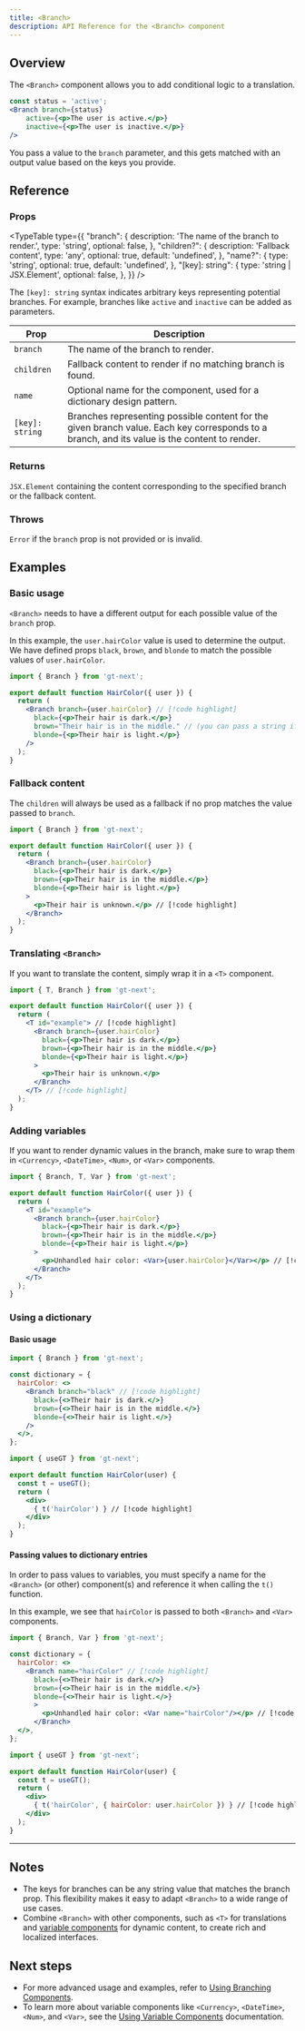 ```yaml
---
title: <Branch>
description: API Reference for the <Branch> component
---
```


## Overview

The `<Branch>` component allows you to add conditional logic to a translation.

```jsx
const status = 'active';
<Branch branch={status}
    active={<p>The user is active.</p>}
    inactive={<p>The user is inactive.</p>}
/>
```
You pass a value to the `branch` parameter, and this gets matched with an output value based on the keys you provide.

## Reference

### Props

<TypeTable
  type={{
    "branch": {
        description: 'The name of the branch to render.',
        type: 'string',
        optional: false,
    },
    "children?": {
        description: 'Fallback content',
        type: 'any',
        optional: true,
        default: 'undefined',
    },
    "name?": {
        type: 'string',
        optional: true,
        default: 'undefined',
    },
    "[key]: string": {
        type: 'string | JSX.Element',
        optional: false,
    },
  }}
/>

The `[key]: string` syntax indicates arbitrary keys representing potential branches.
For example, branches like `active` and `inactive` can be added as parameters.

| Prop       | Description                                                                 |
|------------|-----------------------------------------------------------------------------|
| `branch`     | The name of the branch to render.                                           |
| `children`   | Fallback content to render if no matching branch is found.                  |
| `name`       | Optional name for the component, used for a dictionary design pattern.    |
| `[key]: string` | Branches representing possible content for the given branch value. Each key corresponds to a branch, and its value is the content to render. |

### Returns

`JSX.Element` containing the content corresponding to the specified branch or the fallback content.

### Throws

`Error` if the `branch` prop is not provided or is invalid.

## Examples

### Basic usage
`<Branch>` needs to have a different output for each possible value of the `branch` prop.

In this example, the `user.hairColor` value is used to determine the output.
We have defined props `black`, `brown`, and `blonde` to match the possible values of `user.hairColor`.
```jsx title="BranchExample.jsx" copy
import { Branch } from 'gt-next';

export default function HairColor({ user }) {
  return (
    <Branch branch={user.hairColor} // [!code highlight]
      black={<p>Their hair is dark.</p>}
      brown="Their hair is in the middle." // (you can pass a string if you prefer)
      blonde={<p>Their hair is light.</p>}
    />
  );
}
```

### Fallback content
The `children` will always be used as a fallback if no prop matches the value passed to `branch`.

```jsx title="BranchExample.jsx" copy
import { Branch } from 'gt-next';

export default function HairColor({ user }) {
  return (
    <Branch branch={user.hairColor}
      black={<p>Their hair is dark.</p>}
      brown={<p>Their hair is in the middle.</p>}
      blonde={<p>Their hair is light.</p>}
    >
      <p>Their hair is unknown.</p> // [!code highlight]
    </Branch>
  );
}
```


### Translating `<Branch>`

If you want to translate the content, simply wrap it in a `<T>` component.

```jsx title="BranchExample.jsx" copy
import { T, Branch } from 'gt-next';

export default function HairColor({ user }) {
  return (
    <T id="example"> // [!code highlight]
      <Branch branch={user.hairColor}
        black={<p>Their hair is dark.</p>}
        brown={<p>Their hair is in the middle.</p>}
        blonde={<p>Their hair is light.</p>}
      >
        <p>Their hair is unknown.</p> 
      </Branch>
    </T> // [!code highlight]
  );
}
```

### Adding variables
If you want to render dynamic values in the branch, make sure to wrap them in `<Currency>`, `<DateTime>`, `<Num>`, or `<Var>` components.

```jsx title="BranchExample.jsx" copy
import { Branch, T, Var } from 'gt-next';

export default function HairColor({ user }) {
  return (
    <T id="example">
      <Branch branch={user.hairColor}
        black={<p>Their hair is dark.</p>}
        brown={<p>Their hair is in the middle.</p>}
        blonde={<p>Their hair is light.</p>}
      >
        <p>Unhandled hair color: <Var>{user.hairColor}</Var></p> // [!code highlight]
      </Branch>
    </T>
  );
}
```

### Using a dictionary

#### Basic usage
```jsx title="dictionary.jsx" copy
import { Branch } from 'gt-next';

const dictionary = {
  hairColor: <>
    <Branch branch="black" // [!code highlight]
      black={<>Their hair is dark.</>}
      brown={<>Their hair is in the middle.</>}
      blonde={<>Their hair is light.</>}
    />
  </>,
};
```

```jsx title="HairColor.jsx" copy
import { useGT } from 'gt-next';

export default function HairColor(user) {
  const t = useGT();
  return (
    <div>
      { t('hairColor') } // [!code highlight]
    </div>
  );
}
```

#### Passing values to dictionary entries
In order to pass values to variables, you must specify a name for the `<Branch>` (or other) component(s) and reference it when calling the `t()` function.

In this example, we see that `hairColor` is passed to both `<Branch>` and `<Var>` components.
```jsx title="dictionary.jsx" copy
import { Branch, Var } from 'gt-next';

const dictionary = {
  hairColor: <>
    <Branch name="hairColor" // [!code highlight]
      black={<>Their hair is dark.</>}
      brown={<>Their hair is in the middle.</>}
      blonde={<>Their hair is light.</>}
      >
        <p>Unhandled hair color: <Var name="hairColor"/></p> // [!code highlight]
      </Branch>
  </>,
};
```

```jsx title="HairColor.jsx" copy
import { useGT } from 'gt-next';

export default function HairColor(user) {
  const t = useGT();
  return (
    <div>
      { t('hairColor', { hairColor: user.hairColor }) } // [!code highlight]
    </div>
  );
}
```


---


## Notes
 * The keys for branches can be any string value that matches the branch prop. This flexibility makes it easy to adapt `<Branch>` to a wide range of use cases.
 * Combine `<Branch>` with other components, such as `<T>` for translations and [variable components](/docs/next/reference/using-branching-components) for dynamic content, to create rich and localized interfaces.

## Next steps
 * For more advanced usage and examples, refer to [Using Branching Components](/docs/next/reference/using-branching-components).
 * To learn more about variable components like `<Currency>`, `<DateTime>`, `<Num>`, and `<Var>`, see the [Using Variable Components](/docs/next/reference/using-variable-components) documentation.